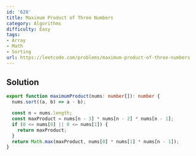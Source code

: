 ```yaml
---
id: '628'
title: Maximum Product of Three Numbers
category: Algorithms
difficulty: Easy
tags:
- Array
- Math
- Sorting
url: https://leetcode.com/problems/maximum-product-of-three-numbers
---
```


## Solution

```typescript filename="solution.ts" copy
export function maximumProduct(nums: number[]): number {
  nums.sort((a, b) => a - b);

  const n = nums.length;
  const maxProduct = nums[n - 3] * nums[n - 2] * nums[n - 1];
  if (0 <= nums[0] || 0 <= nums[1]) {
    return maxProduct;
  }
  return Math.max(maxProduct, nums[0] * nums[1] * nums[n - 1]);
}
```

